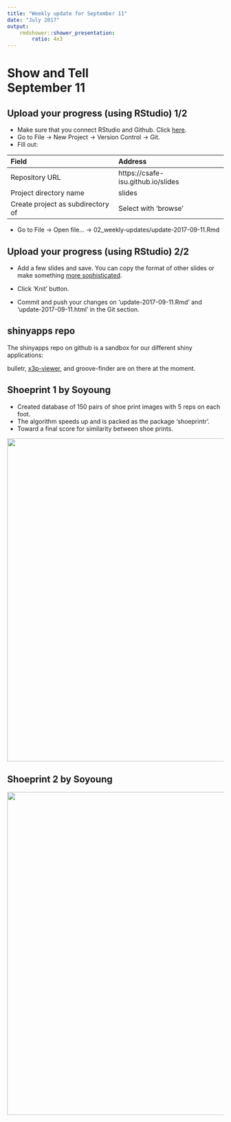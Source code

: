 ```yaml
---
title: "Weekly update for September 11"
date: "July 2017"
output: 
    rmdshower::shower_presentation:
        ratio: 4x3
---
```


# Show and Tell <br> September 11

## Upload your progress (using RStudio) 1/2

- Make sure that you connect RStudio and Github. Click [here](http://happygitwithr.com/rstudio-git-github.html).
- Go to File -> New Project -> Version Control -> Git.
- Fill out:
    
| Field          | Address | 
| :--            | :-- | 
| Repository URL | https://csafe-isu.github.io/slides |
| Project directory name | slides |
| Create project as subdirectory of | Select with 'browse' |

- Go to File -> Open file... -> 02_weekly-updates/update-2017-09-11.Rmd

## Upload your progress (using RStudio) 2/2


- Add a few slides and save. You can copy the format of other slides or make something [more sophisticated](http://rmarkdown.rstudio.com/ioslides_presentation_format.html).

- Click 'Knit' button.

- Commit and push your changes on 'update-2017-09-11.Rmd' and 'update-2017-09-11.html' in the Git section.

## shinyapps repo

The shinyapps repo on github is a sandbox for our different shiny applications:

bulletr, [x3p-viewer](https://x3p-viewer.shinyapps.io/x3p-viewer/), and groove-finder are on there at the moment.

## Shoeprint 1 by Soyoung
- Created database of 150 pairs of shoe print images with 5 reps on each foot. 
- The algorithm speeds up and is packed as the package 'shoeprintr'.
- Toward a final score for similarity between shoe prints. 

<img src="images/plan1_3circles.png" width=750>

## Shoeprint 2 by Soyoung

<img src="images/plan2_center_circle.png" width=750>
